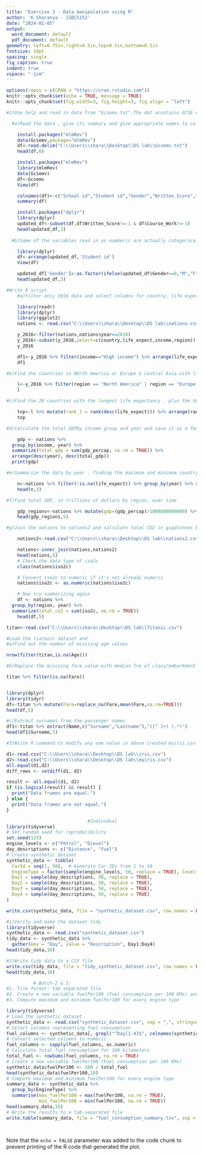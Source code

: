 ---
title: "Exercise 3 - Data manipulation using R"
author: 'K.Sharanya - 21BCS152'
date: "2024-01-05"
output:
  word_document: default
  pdf_document: default
geometry: left=0.75in,right=0.5in,top=0.5in,bottom=0.5in
fontsize: 10pt
spacing: single
fig_caption: true
indent: true
vspace: "-1cm"
---
```{r setup, include=FALSE}
options(repos = c(CRAN = "https://cran.rstudio.com"))
knitr::opts_chunk$set(echo = TRUE, message = TRUE)
knitr::opts_chunk$set(fig.width=3, fig.height=3, fig.align = "left")
```
```{r}
#1)Use help and read in data from "Gcsemv.txt".The dat acontains GCSE exam scores on a science subject . Two components of the exam were chosen as outcome variables:written paper and course work.There are 1.905 students from 73 schools in England.Five fields are as follows.Missing values are coded as -1.

  #a)Read the data , give its summary and give appropriate names to columns and handle missing values.

    install.packages("mlmRev")
    data(Gcsemv,package="mlmRev")
    df<-read.delim("C:\\Users\\shara\\Desktop\\DS lab\\Gcsemv.txt")
    head(df,6)

    install.packages("mlmRev")
    library(mlmRev)
    data(Gcsemv)
    df<-Gcsemv
    View(df)

    colnames(df)<-c("School id","Student id","Gender","Written_Score","Course_Work")
    summary(df)

    install.packages("dplyr")
    library(dplyr)
    updated_df<-subset(df,df$Written_Score!=-1 & df$Course_Work!=-1)
    head(updated_df,3)
    
  #b)Some of the variables read in as numberic are actually categorical variables.Convert them accordingly.

    library(dplyr)
    df<-arrange(updated_df,'Student id')
    View(df)

    updated_df['Gender']<-as.factor(ifelse(updated_df$Gender==0,"M","F"))
    head(updated_df,3)

#Write R script 
    #a)Filter only 2016 data and select columns for country, life expectancy, income group, and region and save it as longevity.

    library(readr)
    library(dplyr)
    library(ggplot2)
    nations <- read.csv("C:\\Users\\shara\\Desktop\\DS lab\\nations.csv")

    y_2016<-filter(nations,nations$year==2016)
    y_2016<-subset(y_2016,select=c(country,life_expect,income,region))
    y_2016

    df1<-y_2016 %>% filter(income=="High income") %>% arrange(life_expect) %>% head(10)
    df1

#b)Find the countries in NOrth America or Europe & Central Asia with life expectancy in 2016 of 75-80

    l<-y_2016 %>% filter(region == "North America" | region == "Europe & Central Asia", life_expect > 75 & life_expect < 80)
    l

#c)Find the 20 countries with the longest life expectancy , plus the United States with its rank, if it lies outside the top 20.

    top<-l %>% mutate(rank_l = rank(desc(life_expect))) %>% arrange(rank_l) %>% filter(rank_l <=20 | country=="United States")
    top

#d)Calculate the total GDPby income group and year and save it as a feature. Sort the results in descending order of years and within year , in descending order of GDP.

    gdp <- nations %>% 
  group_by(income, year) %>% 
  summarize(total_gdp = sum(gdp_percap, na.rm = TRUE)) %>% 
  arrange(desc(year), desc(total_gdp))
  print(gdp)

#e)Summarize the data by year , finding the maximum and minimum country-level life expectancy and the calculate the range of values.

    n<-nations %>% filter(!is.na(life_expect)) %>% group_by(year) %>% summarize(countries=n(),maxi=max(life_expect),mini=min(life_expect)) %>% mutate(range_life=maxi-mini)
    head(n,3)

#f)Find total GDP, in trillions of dollars by region, over time

    gdp_regions<-nations %>% mutate(gdp=(gdp_percap)/1000000000000) %>% group_by(region,year) %>% summarize(total_gdp = sum(gdp,na.rm=TRUE))
    head(gdp_regions,5)

#g)Join the nations to nations2 and calculate total CO2 in gigatonnes by region over time.

    nations2<-read.csv("C:\\Users\\shara\\Desktop\\DS lab\\nations2.csv")

    nations<-inner_join(nations,nations2)
    head(nations,5)
    # Check the data type of iso2c
    class(nations$iso2c)

    # Convert iso2c to numeric if it's not already numeric
    nations$iso2c <- as.numeric(nations$iso2c)

    # Now try summarizing again
    df <- nations %>% 
  group_by(region, year) %>%  
  summarize(total_co2 = sum(iso2c, na.rm = TRUE))
    head(df,5)

titan<-read.csv("C:\\Users\\shara\\Desktop\\DS lab\\Titanic.csv")

#Load the tiatanic dataset and 
#a)Find out the number of misssing age values

nrow(filter(titan,is.na(Age)))

#b)Replace the misssing fare value with median fre of class/embarkment

titan %>% filter(is.na(Fare))


library(dplyr)
library(tidyr)
df<-titan %>% mutate(Fare=replace_na(Fare,mean(Fare,na.rm=TRUE)))
head(df,5)

#c)Extract surnames from the passenger names
df1<-titan %>% extract(Name,c("Surname","Lastname"),"([^ ]+) (.*)")
head(df1$Surname,5)

#3)Write R command to modify any one value in above created myiris,csv file by opening it in excel and compare both (using compared,all_equal,identical commands).

d1<-read.csv("C:\\Users\\shara\\Desktop\\DS lab\\iris.csv")
d2<-read.csv("C:\\Users\\shara\\Desktop\\DS lab\\myiris.csv")
all.equal(d1,d2)
diff_rows <- setdiff(d1, d2)

result <- all.equal(d1, d2)
if (is.logical(result) && result) {
  print("Data frames are equal.")
} else {
  print("Data frames are not equal.")
}

                              #Individual
library(tidyverse)
# Set random seed for reproducibility
set.seed(123)
engine_levels <- c("Petrol", "Diesel")
day_descriptions <- c("Distance", "Fuel")
# Create synthetic dataset
synthetic_data <- tibble(
  CarId = seq(1, 50),  # Generate Car IDs from 1 to 50
  EngineType = factor(sample(engine_levels, 50, replace = TRUE), levels = engine_levels),
  Day1 = sample(day_descriptions, 50, replace = TRUE),
  Day2 = sample(day_descriptions, 50, replace = TRUE),
  Day3 = sample(day_descriptions, 50, replace = TRUE),
  Day4 = sample(day_descriptions, 50, replace = TRUE)
)

write.csv(synthetic_data, file = "synthetic_dataset.csv", row.names = FALSE)

#1)Verify and make the dataset tidy
library(tidyverse)
synthetic_data <- read.csv("synthetic_dataset.csv")
tidy_data <- synthetic_data %>%
  gather(key = "Day", value = "Description", Day1:Day4)
head(tidy_data,10)

#2)Write tidy data to a CSV file
write.csv(tidy_data, file = "tidy_synthetic_dataset.csv", row.names = FALSE)
head(tidy_data,10)

          # Batch-2 & 5:
#1. File format: tab separated file
#2. Create a new variable fuelPer100 (Fuel consumption per 100 KMs) and compute its value
#3. Compute maximum and minimum fuelPer100 for every engine type

library(tidyverse)
# Load the synthetic dataset
synthetic_data <- read.csv("synthetic_dataset.csv", sep = ",", stringsAsFactors = FALSE)
# Select columns representing fuel consumption
fuel_columns <- synthetic_data[, grepl("^Day[1-4]$", colnames(synthetic_data))]
# Convert selected columns to numeric
fuel_columns <- sapply(fuel_columns, as.numeric)
# Calculate total fuel consumption for 100 kilometers
total_fuel <- rowSums(fuel_columns, na.rm = TRUE)
# Create a new variable fuelPer100 (Fuel consumption per 100 KMs)
synthetic_data$fuelPer100 <- 100 / total_fuel
head(synthetic_data$fuelPer100,10)
# Compute maximum and minimum fuelPer100 for every engine type
summary_data <- synthetic_data %>%
  group_by(EngineType) %>%
  summarise(max_fuelPer100 = max(fuelPer100, na.rm = TRUE),
            min_fuelPer100 = min(fuelPer100, na.rm = TRUE))
head(summary_data,10)
# Write the results to a tab-separated file
write.table(summary_data, file = "fuel_consumption_summary.tsv", sep = "\t", quote = FALSE, row.names = FALSE)




```

Note that the `echo = FALSE` parameter was added to the code chunk to prevent printing of the R code that generated the plot.
